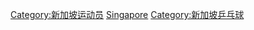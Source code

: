 {{Commonscat|Table tennis players from Singapore}}
[[Category:新加坡运动员|Category:新加坡运动员]]
[[Category:各國乒乓球運動員|Singapore]]
[[Category:新加坡乒乓球|Category:新加坡乒乓球]]